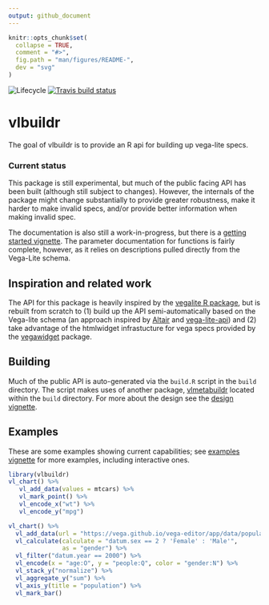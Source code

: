 ```yaml
---
output: github_document
---
```


<!-- README.md is generated from README.Rmd. Please edit that file -->

```r
knitr::opts_chunk$set(
  collapse = TRUE,
  comment = "#>",
  fig.path = "man/figures/README-",
  dev = "svg"
)
```

<!-- badges: start -->
![Lifecycle](https://img.shields.io/badge/lifecycle-experimental-orange.svg)
[![Travis build status](https://travis-ci.org/vegawidget/vlbuildr.svg?branch=master)](https://travis-ci.org/vegawidget/vlbuildr)
<!-- badges: end -->

# vlbuildr

The goal of vlbuildr is to provide an R api for building up vega-lite specs. 

### Current status

This package is still experimental, but much of the public facing API has been built (although still subject to changes). However, the internals of the package might change substantially to provide greater robustness, make it harder to make invalid specs, and/or provide better information when making invalid spec.

The documentation is also still a work-in-progress, but there is a [getting started vignette](https://vegawidget.github.io/vlbuildr/articles/articles/introduction.html). The parameter documentation for functions is fairly complete, however, as it relies on descriptions pulled directly from the Vega-Lite schema.  

## Inspiration and related work

The API for this package is heavily inspired by the [vegalite R package](https://github.com/hrbrmstr/vegalite), but is rebuilt from scratch to (1) build up the API semi-automatically based on the Vega-lite schema (an approach inspired by [Altair](https://github.com/altair-viz/altair) and [vega-lite-api](https://github.com/vega/vega-lite-api)) and (2) take advantage of the htmlwidget infrastucture for vega specs provided by the [vegawidget](https://github.com/vegawidget/vegawidget) package.

## Building

Much of the public API is auto-generated via the `build.R` script in the `build` directory. The script makes uses of another package, [vlmetabuildr](https://github.com/vegawidget/vlbuildr/tree/master/build/vlmetabuildr) located within the `build` directory. For more about the design see the [design vignette](https://vegawidget.github.io/vlbuildr/articles/design.html).

## Examples

These are some examples showing current capabilities; see [examples vignette](https://vegawidget.github.io/vlbuildr/articles/articles/examples.html) for more examples, including interactive ones.

```r
library(vlbuildr)
vl_chart() %>%
   vl_add_data(values = mtcars) %>%
   vl_mark_point() %>%
   vl_encode_x("wt") %>%
   vl_encode_y("mpg") 
```

```r
vl_chart() %>%
  vl_add_data(url = "https://vega.github.io/vega-editor/app/data/population.json") %>%
  vl_calculate(calculate = "datum.sex == 2 ? 'Female' : 'Male'", 
               as = "gender") %>%
  vl_filter("datum.year == 2000") %>%
  vl_encode(x = "age:O", y = "people:Q", color = "gender:N") %>%
  vl_stack_y("normalize") %>%
  vl_aggregate_y("sum") %>%
  vl_axis_y(title = "population") %>%
  vl_mark_bar() 
```


